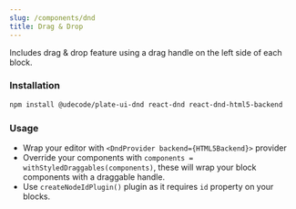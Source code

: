 ```yaml
---
slug: /components/dnd
title: Drag & Drop
---
```


Includes drag & drop feature using a drag handle on the left side of each block.

### Installation

```bash npm2yarn
npm install @udecode/plate-ui-dnd react-dnd react-dnd-html5-backend
```

### Usage

- Wrap your editor with `<DndProvider backend={HTML5Backend}>` provider
- Override your components with `components = withStyledDraggables(components)`, these will wrap your block components with a draggable handle.
- Use `createNodeIdPlugin()` plugin as it requires `id` property on your blocks.


<DndSandpack />

